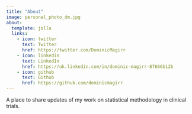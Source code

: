 ```yaml
---
title: "About"
image: personal_photo_dm.jpg
about:
  template: jolla
  links:
    - icon: twitter
      text: Twitter
      href: https://twitter.com/DominicMagirr
    - icon: linkedin
      text: LinkedIn
      href: https://uk.linkedin.com/in/dominic-magirr-87666b12b
    - icon: github
      text: Github
      href: https://github.com/dominicmagirr
---
```


A place to share updates of my work on statistical methodology in clinical trials.
